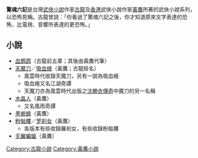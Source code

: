 {{unreferenced|time=2009-07-16T12:20:14+00:00}}
'''驚魂六記'''是台灣[[武俠小說|武俠小說]]作家[[古龍|古龍]]及[[香港|香港]]武俠小說作家[[黃鷹|黃鷹]]所著的武俠小說系列，以恐怖見稱。古龍曾說：「你看過了驚魂六記之後，你才知道原來文字表達的恐怖，比電視、音響所表達的更恐怖。」

==小說==
*[[血鸚鵡_(小說)|血鹦鹉]]（古龍前五章；其後由黃鷹代筆）
*[[天魔刀|天魔刀]]／[[吸血蛾|吸血蛾]]（黃鷹；古龍掛名）
**風雲時代收錄天魔刀，另有一說為吸血蛾
**吸血蛾又名江湖奇譚
**天魔刀亦為風雲時代出版之[[沈勝衣傳奇|沈勝衣傳奇]]中魔刀的另一名稱
*[[水晶人|水晶人]]（黃鷹）
**又名風雨奇譚
*[[黑蜥蜴_(武俠小說)|黑蜥蜴]]（黃鷹）
*[[粉骷髏|粉骷髏]]／[[罗刹女(小說)|罗刹女]]（黃鷹）
**各版本有些收錄羅剎女，有些收錄粉骷髏
*[[无翼蝙蝠|无翼蝙蝠]]（黃鷹）

{{Chinese literature-stub}}

{{古龍作品}}
{{黃鷹作品}}

[[Category:古龍小說|Category:古龍小說]]
[[Category:黃鷹小說|Category:黃鷹小說]]